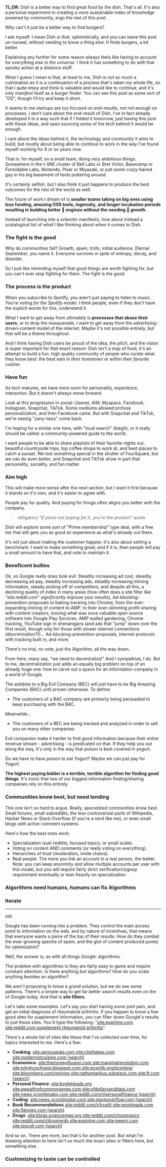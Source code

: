 <HighlightedText size="lg">

<strong>TL;DR</strong>: Dish is a better way to find great food by the dish.
That's all. It's also a personal experiment in creating a more sustainable index
of knowledge powered by community, ergo the rest of this post.

</HighlightedText>

<IntroText>Why can't it just be a better way to find burgers?</IntroText>

I ask myself. I mean Dish _is that_, optimistically, and you can leave this post un-cursed, without needing to know a thing else. It finds burgers, a bit better.

Explaining any further for some reason always feels like having to account for _everything else in the universe_. I think it has something to do with that spooky action at a distance stuff.

What I guess I mean is that, at least to me, Dish is not so much a culmination as it is a continuation of a process that's taken my whole life, on that I quite enjoy and think is valuable and would like to continue, and it's only _manifest_ itself as a burger finder. You can see this post as some sort of "DD", though I'll try and keep it short.

It seems to me startups are too focused on end-results, not not enough on processes. I don't care about the end-result of Dish, I've in fact already developed it in a way such that if I folded it tomorrow, just having this post with these ideas, and open sourcing some of the tech behind it would be enough.

I care about the ideas behind it, the technology and community it aims to build, but mostly about being able to continue to work in the way I've found myself working for 8 or so years now.

That is: for myself, on a small team, doing very ambitious things. Somewhere in the t-SNE cluster of Bell Labs or Bret Victor, Basecamp or Formidable Labs, Nintendo, Pixar or Miyazaki, or just some crazy-haired guy in his big basement of tools puttering around.

It's certainly selfish, but I also think it just happens to produce the best outcomes for the rest of the world as well.

The future of work I dream of is **smaller teams taking on big ones using less funding, amazing OSS tools, ingenuity, and longer incubation periods resulting in building better 🚀 engines without the needing 🚀 growth**.

Instead of launching into a sclerotic manifesto, how about instead a scatalogical list of what I like thinking about when it comes to Dish.

### The fight is the good

Why do communities fail? Growth, spam, trolls, initial audience, Eternal September, you name it. Everyone survives in spite of entropy, decay, and disorder.

So I just like reminding myself that good things are worth fighting for, but you can't ever stop fighting for them. The fight is the good.

### The process is the product

When you subscribe to Spotify, you aren't just paying to listen to music. You're _voting for the Spotify model_. I think people, even if they don't have the explicit words for this, understand it.

What I want to get away from ultimately is **processes that abuse their users**, or to drop the masquerade, I want to get away from the advertising-driven-content model of the internet. Maybe it's not possible entirely, but that will be a theme throughout.

And I think having Dish users be proud of the idea, the pitch, and the vision is super important for that exact reason: Dish isn't a map of food, it's an attempt to build a fun, high quality community of people who curate what they know best: the best eats in _their hometown_ or within _their favorite cuisine_.

### Have fun

As tech matures, we have more room for personality, experience, interaction. But it doesn't always move forward.

Look at this progression in social: Usenet, AIM, Myspace, Facebook, Instagram, Snapchat, TikTok. Some mediums allowed profuse personalization, and then Facebook came. But with Snapchat and TikTok, we're seeing "zany-ness" come back.

I'm hoping for a similar one here, with "local search" (blegh), or it really should be called: a community-powered guide to the world.

I want people to be able to share playlists of their favorite nights out, beautiful countryside trips, top coffee shops to work at, and best places to catch a sunset. We lost something special in the shutter of FourSquare, but we can do even better, and Snapchat and TikTok show in part that personality, sociality, and fun matter.

### Aim high

This will make more sense after the next section, but I want it first because it stands on it's own, and it's easier to agree with.

People pay for quality. And paying for things often aligns you better with the company.

> obligatory _"if youre not paying for it, you're the product"_ quote

Dish will explore some sort of "Prime membership" type deal, with a free tier that still gets you as good an experience as what's already out there.

It's not just about making the customer happier, it's also about setting a benchmark: I want to make something great, and if it is, then people will pay a small amount to have that, and vote to maintain it.

### Beneficent bullies

Ok, so Google really does look evil. Steadily increasing ad cost, steadily decreasing ad pay, steadily increasing ads, steadily increasing inlining information, steady picking off of competitors, and despite all this, a declining quality of index in many areas (how often does a site filter like "site:reddit.com" _significantly improve_ your results), Ad-blocking-prevention-proposals to baking tracking into Chrome, from the ever-expanding inlining of content to AMP, to their ever-slimming profit-sharing with content creators, moving what was once valuable open source software into Google Play Services, AMP walled gardening, Chrome tracking, YouTube sign in shenanigans (and ads that "jump" down over the first result, though only for those with slower internet connections (discrimination?))... Ad-blocking-prevention-proposals, internet protocols with tracking built in, and more.

There's no trial, no vote, just the Algorithm, all the way down.

From here, many say, "we need to decentralize!" And I sympathize, I do. But to me, decentralization just adds an equally big problem on top of an already huge one: how to carve out a space for an information-company in a world of Google.

The antidote to a Big Evil Company (BEC) will just have to be Big Amazing Companies (BAC) until proven otherwise. To define:

- The customers of a BAC company are primarily being persuaded to keep purchasing with the BAC.

Meanwhile...

- The customers of a BEC are being tracked and analyzed in order to sell you on many other companies.

Evil companies make it harder to find good information because their entire revenue stream - advertising - is predicated on that. If they help you out along the way, it's only in the way that poison is best covered in yogurt.

Do we have to have poison to eat Yogurt? Maybe we can just pay for Yogurt.

**The highest paying bidder is a terrible, terrible algorithm for finding good things**. It's ironic that two of our biggest information finding/sharing companies rely on this entirely.

### Communities know best, but need tending

This one isn't so hard to argue. Really, _specialized_ communities know best. Small forums, small subreddits, the less controversial parts of Wikipedia, Hacker News or Stack Overflow (if you're a nerd like me), or even small blogs with active comment systems.

Here's how the best ones work:

- Specialization (sub-reddits, focused topics, or small scale).
- Voting on content AND comments (or really voting on everything).
- Heirarchies of trust (moderators, invite chains).
- Real people. The more you link an account to a real person, the better. Note: you can keep anonimity _and_ allow multiple accounts per user with this model, but you will require fairly strict verification/signup requirement eventually or lean heavily on specialization.

### Algorithms need humans, humans can fix Algorithms

### Iterate

---

old:

Google has been running into a problem. They control the main access point to information on the web, and by nature of incentives, that means that everyone wants a piece of the top of their results. How do they combat the ever-growing spectre of spam, and the glut of content produced purely for optimization?

Well, the answer is, as with all things Google: algorithms.

The problem with algorithms is they are fairly easy to game and require constant attention. Is there anything _but_ algorithms? How do you scale anything besides an algorithm?

We aren't proposing to know a grand solution, but we do see some patterns. There's a simple way to get far better search results even on the of Google today. And that is **site filters**.

Let's take some examples. Let's say you start having some joint pain, and get an initial diagnosis of rheumatoid arthiritis. If you happen to know a few good sites for supplement information, you can filter down Google's results to just those sites. You'd type the following: "[site:examine.com site:reddit.com supplement rheumatoid arthiritis]()".

There's a whole list of sites like these that I've collected over time, for topics interested to me. Here's a few:

- **Cooking**: [site:seriouseats.com site:chefsteps.com site:modernistcuisine.com [search]]()
- **Economics**: [site:themoneyillusion.com site:marginalrevolution.com site:johnhcochrane.blogspot.com site:econlib.org/econlog/ site:bloomberg.com/opinion site:nathantankus.substack.com site:ft.com [search]]()
- **Personal Finance**: [site:bogleheads.org site:awealthofcommonsense.com site:ofdollarsanddata.com site:news.ycombinator.com site:reddit.com/r/personalfinance [search]]()
- **Coding**: [site:news.ycombinator.com site:stackoverflow.com [search]]()
- **Book Recommendations** [site:reddit.com/r/truelit site:goodreads.com site:5books.com [search]]()
- **Drugs**: [site:blogs.sciencemag.org site:reddit.com/r/nootropics site:reddit.com/r/drugnerds site:examine.com site:gwern.com site:ipscell.com [search]]()

And so on. There are more, but that's for another post. But what I'm drawing attention to here isn't so much the exact sites or filters here, but something else.

### Customizing to taste can be controlled
